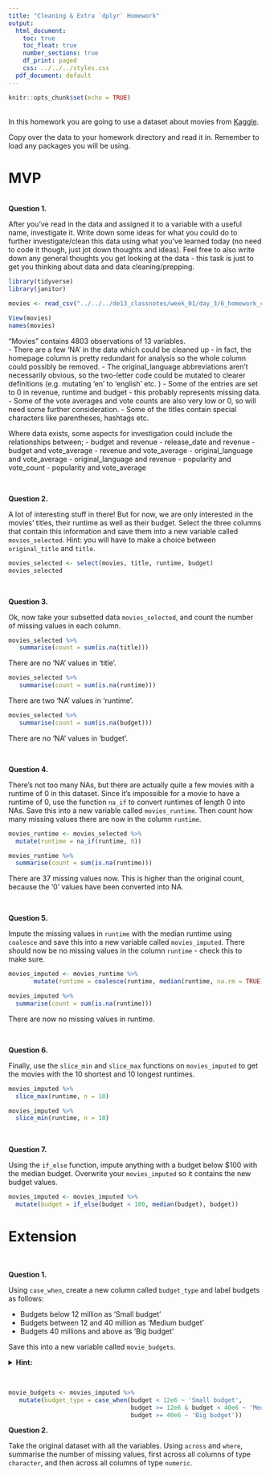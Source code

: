 ```yaml
---
title: "Cleaning & Extra `dplyr` Homework"
output:
  html_document:
    toc: true
    toc_float: true
    number_sections: true
    df_print: paged
    css: ../../../styles.css
  pdf_document: default
---
```


```r
knitr::opts_chunk$set(echo = TRUE)
```

<br>
In this homework you are going to use a dataset about movies from [Kaggle](https://www.kaggle.com/tmdb/tmdb-movie-metadata).

Copy over the data to your homework directory and read it in. Remember to load any packages you will be using.

# MVP
<br>
**Question 1.** 

After you've read in the data and assigned it to a variable with a useful name, investigate it. Write down some ideas for what you could do to further investigate/clean this data using what you've learned today (no need to code it though, just jot down thoughts and ideas). Feel free to also write down any general thoughts you get looking at the data - this task is just to get you thinking about data and data cleaning/prepping.

```r
library(tidyverse)
library(janitor)

movies <- read_csv("../../../de13_classnotes/week_01/day_3/6_homework_cleaning_data/data/movies.csv")

View(movies)
names(movies)


```


"Movies" contains 4803 observations of 13 variables.  
- There are a few 'NA' in the data which could be cleaned up - in fact, the homepage column is pretty redundant for analysis so the whole column could possibly be removed.
- The original_language abbreviations aren't necessarily obvious, so the two-letter code could be mutated to clearer definitions (e.g. mutating 'en' to 'english' etc. )
- Some of the entries are set to 0 in revenue, runtime and budget - this probably represents missing data.
- Some of the vote averages and vote counts are also very low or 0, so will need some further consideration.
- Some of the titles contain special characters like parentheses, hashtags etc.

Where data exists, some aspects for investigation could include the relationships between;
- budget and revenue
- release_date and revenue
- budget and vote_average
- revenue and vote_average
- original_language and vote_average
- original_language and revenue
- popularity and vote_count
- popularity and vote_average


<br> 

**Question 2.**

A lot of interesting stuff in there! But for now, we are only interested in the movies' titles, their runtime as well as their budget. Select the three columns that contain this information and save them into a new variable called `movies_selected`. Hint: you will have to make a choice between `original_title` and `title`.

```r

movies_selected <- select(movies, title, runtime, budget)
movies_selected

```


<br>


**Question 3.**  

Ok, now take your subsetted data `movies_selected`, and count the number of missing values in each column. 


```r

movies_selected %>% 
   summarise(count = sum(is.na(title)))


```



There are no 'NA' values in 'title'.

```r

movies_selected %>% 
   summarise(count = sum(is.na(runtime)))

```

There are two 'NA' values in 'runtime'.


```r

movies_selected %>% 
   summarise(count = sum(is.na(budget)))

```

There are no 'NA' values in 'budget'.

<br>

**Question 4.**  

There's not too many NAs, but there are actually quite a few movies with a runtime of 0 in this dataset. Since it's impossible for a movie to have a runtime of 0, use the function `na_if` to convert runtimes of length 0 into NAs. Save this into a new variable called `movies_runtime`. Then count how many missing values there are now in the column `runtime`.

```r

movies_runtime <- movies_selected %>% 
  mutate(runtime = na_if(runtime, 0))  

movies_runtime %>% 
  summarise(count = sum(is.na(runtime)))

```

There are 37 missing values now.  This is higher than the original count, because the '0' values have been converted into NA.




<br>

**Question 5.**  

Impute the missing values in `runtime` with the median runtime using `coalesce` and save this into a new variable called `movies_imputed`. There should now be no missing values in the column `runtime` - check this to make sure.

```r

movies_imputed <- movies_runtime %>% 
       mutate(runtime = coalesce(runtime, median(runtime, na.rm = TRUE))) # note the na.rm statement is needed, otherwise the median cannot be calculated because there's no such thing as the median of NA!

movies_imputed %>% 
  summarise(count = sum(is.na(runtime)))

```


There are now no missing values in runtime.


<br>

**Question 6.**  

Finally, use the `slice_min` and `slice_max` functions on `movies_imputed` to get the movies with the 10 shortest and 10 longest runtimes.

```r

movies_imputed %>% 
  slice_max(runtime, n = 10) 

movies_imputed %>% 
  slice_min(runtime, n = 10)
  
```


<br>
**Question 7.**  

Using the `if_else` function, impute anything with a budget below $100 with the median budget. Overwrite your `movies_imputed` so it contains the new budget values.


```r

movies_imputed <- movies_imputed %>% 
  mutate(budget = if_else(budget < 100, median(budget), budget))


```









# Extension


<br> 

**Question 1.**  

Using `case_when`, create a new column called `budget_type` and label budgets as follows:

* Budgets below 12 million as 'Small budget'
* Budgets between 12 and 40 million as 'Medium budget'
* Budgets 40 millions and above as 'Big budget'

Save this into a new variable called `movie_budgets`.

<details>
<summary>**Hint:**</summary> 1e6 is a shorthand way of writing 1 million ($1 \times 10^6$)
</details>

<br> 


```r

movie_budgets <- movies_imputed %>% 
   mutate(budget_type = case_when(budget < 12e6 ~ 'Small budget',
                                  budget >= 12e6 & budget < 40e6 ~ 'Medium budget',
                                  budget >= 40e6 ~ 'Big budget')) 
```








**Question 2.**  

Take the original dataset with all the variables. Using `across` and `where`, summarise the number of missing values, first across all columns of type `character`, and then across all columns of type `numeric`.




<br> 

